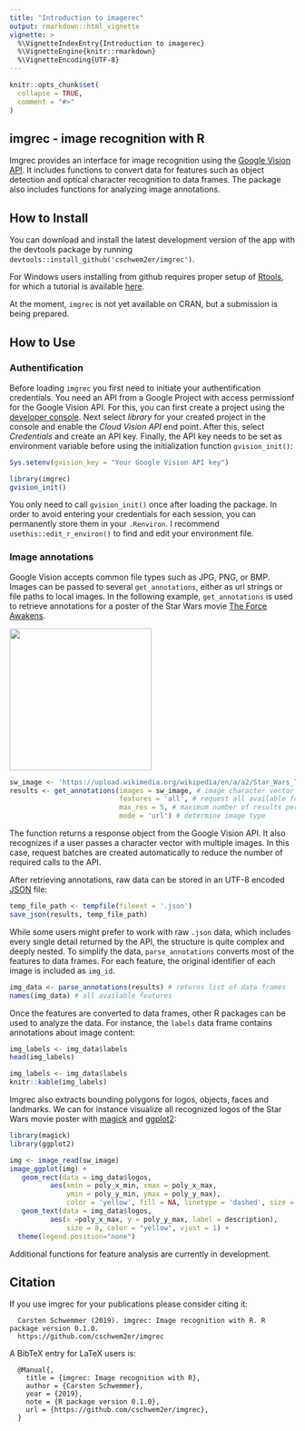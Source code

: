 ```yaml
---
title: "Introduction to imagerec"
output: rmarkdown::html_vignette
vignette: >
  %\VignetteIndexEntry{Introduction to imagerec}
  %\VignetteEngine{knitr::rmarkdown}
  %\VignetteEncoding{UTF-8}
---
```


```r
knitr::opts_chunk$set(
  collapse = TRUE,
  comment = "#>"
)
```

## imgrec - image recognition with R

Imgrec provides an interface for image recognition using the [Google Vision API](https://cloud.google.com/vision/). It includes functions to convert data for features such as object detection and optical character recognition to data frames. The package also includes functions for analyzing image annotations.

## How to Install

You can download and install the latest development version of the app with the devtools package by running ``devtools::install_github('cschwem2er/imgrec')``.    

For Windows users installing from github requires proper setup of [Rtools](https://cran.r-project.org/bin/windows/Rtools/), for which a tutorial is available [here](https://github.com/stan-dev/rstan/wiki/Install-Rtools-for-Windows).

At the moment, `imgrec` is not yet available on CRAN, but a submission is being prepared.


## How to Use

### Authentification

Before loading `imgrec` you first need to initiate your authentification credentials. You need an API from a Google Project with access permissionf for the Google Vision API. For this, you can first create a project using the [developer console](https://console.developers.google.com). Next select *library* for your created project in the console and enable the *Cloud Vision API* end point. After this, select *Credentials* and create an API key. Finally, the API key needs to be set as environment variable before using the initialization function `gvision_init()`:


```r
Sys.setenv(gvision_key = "Your Google Vision API key")
```

```r
library(imgrec)
gvision_init()
```

You only need to call `gvision_init()` once after loading the package. In order to avoid entering your credentials for each session, you can permanently store them in your `.Renviron`. I recommend `usethis::edit_r_environ()` to find and edit your environment file.

### Image annotations

Google Vision accepts common file types such as JPG, PNG, or BMP.  Images can be passed to several `get_annotations`, either as url strings or file paths to local images. In the following example,  `get_annotations` is used to retrieve annotations for a poster of the Star Wars movie [The Force Awakens](https://en.wikipedia.org/wiki/Star_Wars:_The_Force_Awakens).

<img src='https://upload.wikimedia.org/wikipedia/en/a/a2/Star_Wars_The_Force_Awakens_Theatrical_Poster.jpg' width='250'>

```r
sw_image <- 'https://upload.wikimedia.org/wikipedia/en/a/a2/Star_Wars_The_Force_Awakens_Theatrical_Poster.jpg'
results <- get_annotations(images = sw_image, # image character vector
                           features = 'all', # request all available features
                           max_res = 5, # maximum number of results per feature
                           mode = 'url') # determine image type
```

The function returns a response object from the Google Vision API. It also recognizes if a user passes a character vector with multiple images. In this case, request batches are created automatically to reduce the number of required calls to the API.

After retrieving annotations, raw data can be stored in an UTF-8 encoded [JSON](https://en.wikipedia.org/wiki/JSON) file:

```r
temp_file_path <- tempfile(fileext = '.json')
save_json(results, temp_file_path)
```

While some users might prefer to work with raw `.json` data, which includes every single detail returned by the API, the structure is quite complex and deeply nested. To simplify the data, `parse_annotations` converts most of the features to data frames. For each feature, the original identifier of each image is included as `img_id`.


```r
img_data <- parse_annotations(results) # returns list of data frames
names(img_data) # all available features
```

Once the features are converted to data frames, other R packages can be used to analyze the data. For instance, the `labels` data frame contains annotations about image content:

```r
img_labels <- img_data$labels
head(img_labels)
```

```r
img_labels <- img_data$labels
knitr::kable(img_labels)
```



Imgrec also extracts bounding polygons for logos, objects, faces and landmarks. We can for instance visualize all recognized logos of the Star Wars movie poster with  [magick](https://cran.r-project.org/web/packages/magick/index.html) and [ggplot2](https://cran.r-project.org/web/packages/ggplot2/index.html):


```r
library(magick)
library(ggplot2)

img <- image_read(sw_image) 
image_ggplot(img) + 
   geom_rect(data = img_data$logos, 
          aes(xmin = poly_x_min, xmax = poly_x_max, 
              ymin = poly_y_min, ymax = poly_y_max),
              color = 'yellow', fill = NA, linetype = 'dashed', size = 2) +
   geom_text(data = img_data$logos, 
          aes(x =poly_x_max, y = poly_y_max, label = description),
              size = 8, color = "yellow", vjust = 1) +
  theme(legend.position="none")

```


Additional functions for feature analysis are currently in development.

## Citation


If you use imgrec for your publications please consider citing it:


```
  Carsten Schwemmer (2019). imgrec: Image recognition with R. R package version 0.1.0.
  https://github.com/cschwem2er/imgrec
```

A BibTeX entry for LaTeX users is:

```
  @Manual{,
    title = {imgrec: Image recognition with R},
    author = {Carsten Schwemmer},
    year = {2019},
    note = {R package version 0.1.0},
    url = {https://github.com/cschwem2er/imgrec},
  }
```


